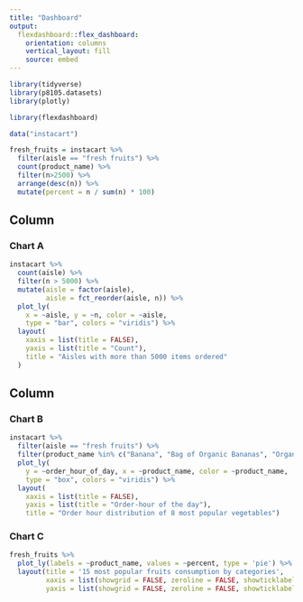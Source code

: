 ```yaml
---
title: "Dashboard"
output: 
  flexdashboard::flex_dashboard:
    orientation: columns
    vertical_layout: fill
    source: embed
---
```



```r
library(tidyverse)
library(p8105.datasets)
library(plotly)

library(flexdashboard)
```

```r
data("instacart")

fresh_fruits = instacart %>% 
  filter(aisle == "fresh fruits") %>% 
  count(product_name) %>% 
  filter(n>2500) %>% 
  arrange(desc(n)) %>% 
  mutate(percent = n / sum(n) * 100)
```


Column {data-width=650}
-----------------------------------------------------------------------

### Chart A

```r
instacart %>% 
  count(aisle) %>% 
  filter(n > 5000) %>% 
  mutate(aisle = factor(aisle),
         aisle = fct_reorder(aisle, n)) %>% 
  plot_ly(
    x = ~aisle, y = ~n, color = ~aisle, 
    type = "bar", colors = "viridis") %>% 
  layout(
    xaxis = list(title = FALSE),
    yaxis = list(title = "Count"),
    title = "Aisles with more than 5000 items ordered"
  )
```


Column {data-width=350}
-----------------------------------------------------------------------

### Chart B

```r
instacart %>% 
  filter(aisle == "fresh fruits") %>% 
  filter(product_name %in% c("Banana", "Bag of Organic Bananas", "Organic Strawberries", "Large Lemon", "Organic Avocado", "Organic Hass Avocado", "Strawberries", "Lims", "Honeycrisp Apple")) %>%  
  plot_ly(
    y = ~order_hour_of_day, x = ~product_name, color = ~product_name, 
    type = "box", colors = "viridis") %>%
  layout(
    xaxis = list(title = FALSE),
    yaxis = list(title = "Order-hour of the day"),
    title = "Order hour distribution of 8 most popular vegetables")
```

### Chart C

```r
fresh_fruits %>% 
  plot_ly(labels = ~product_name, values = ~percent, type = 'pie') %>% 
  layout(title = '15 most popular fruits consumption by categories',
         xaxis = list(showgrid = FALSE, zeroline = FALSE, showticklabels = FALSE),
         yaxis = list(showgrid = FALSE, zeroline = FALSE, showticklabels = FALSE))
```

